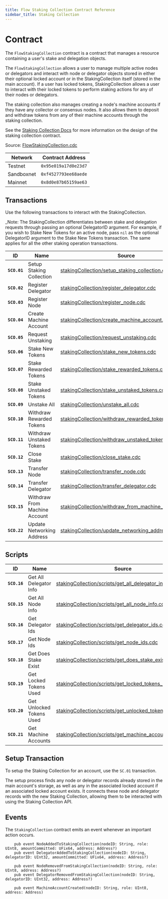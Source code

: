```yaml
---
title: Flow Staking Collection Contract Reference
sidebar_title: Staking Collection
---
```


# Contract

The `FlowStakingCollection` contract is a contract that manages a resource containing a user's stake and delegation objects.

The `FlowStakingCollection` allows a user to manage multiple active nodes or delegators 
and interact with node or delegator objects stored in either their optional locked account
or in the StakingCollection itself (stored in the main account).
If a user has locked tokens, StakingCollection allows a user to interact with their locked tokens
to perform staking actions for any of their nodes or delegators.

The staking collection also manages creating a node's machine accounts if they have any collector or consensus nodes.
It also allows them to deposit and withdraw tokens from any of their machine accounts through the staking collection.

See the [Staking Collection Docs](/staking/staking-collection/) for more information on the design of the staking collection contract.

Source: [FlowStakingCollection.cdc](https://github.com/onflow/flow-core-contracts/blob/master/contracts/FlowStakingCollection.cdc)

| Network    | Contract Address     |
|------------|----------------------|
| Testnet    | `0x95e019a17d0e23d7` |
| Sandboxnet | `0xf4527793ee68aede` |
| Mainnet    | `0x8d0e87b65159ae63` | 

## Transactions

Use the following transactions to interact with the StakingCollection.

_Note: The StakingCollection differentiates between stake and delegation requests through
passing an optional DelegatorID argument. For example, if you wish to Stake New Tokens for an active node,
pass `nil` as the optional DelegatorID argument to the Stake New Tokens transaction.
The same applies for all the other staking operation transactions.

| ID        | Name                                   | Source |
|-----------|----------------------------------------|--------|
|**`SCO.01`**| Setup Staking Collection               | [stakingCollection/setup_staking_collection.cdc](https://github.com/onflow/flow-core-contracts/blob/master/transactions/stakingCollection/setup_staking_collection.cdc) |
|**`SCO.02`**| Register Delegator                     | [stakingCollection/register_delegator.cdc](https://github.com/onflow/flow-core-contracts/blob/master/transactions/stakingCollection/register_delegator.cdc) |
|**`SCO.03`**| Register Node                          | [stakingCollection/register_node.cdc](https://github.com/onflow/flow-core-contracts/blob/master/transactions/stakingCollection/register_node.cdc) |
|**`SCO.04`**| Create Machine Account                 | [stakingCollection/create_machine_account.cdc](https://github.com/onflow/flow-core-contracts/blob/master/transactions/stakingCollection/create_machine_account.cdc) |
|**`SCO.05`**| Request Unstaking                      | [stakingCollection/request_unstaking.cdc](https://github.com/onflow/flow-core-contracts/blob/master/transactions/stakingCollection/request_unstaking.cdc) |
|**`SCO.06`**| Stake New Tokens                       | [stakingCollection/stake_new_tokens.cdc](https://github.com/onflow/flow-core-contracts/blob/master/transactions/stakingCollection/stake_new_tokens.cdc) |
|**`SCO.07`**| Stake Rewarded Tokens                  | [stakingCollection/stake_rewarded_tokens.cdc](https://github.com/onflow/flow-core-contracts/blob/master/transactions/stakingCollection/stake_rewarded_tokens.cdc) |
|**`SCO.08`**| Stake Unstaked Tokens                  | [stakingCollection/stake_unstaked_tokens.cdc](https://github.com/onflow/flow-core-contracts/blob/master/transactions/stakingCollection/stake_unstaked_tokens.cdc) |
|**`SCO.09`**| Unstake All                            | [stakingCollection/unstake_all.cdc](https://github.com/onflow/flow-core-contracts/blob/master/transactions/stakingCollection/unstake_all.cdc) |
|**`SCO.10`**| Withdraw Rewarded Tokens               | [stakingCollection/withdraw_rewarded_tokens.cdc](https://github.com/onflow/flow-core-contracts/blob/master/transactions/stakingCollection/withdraw_rewarded_tokens.cdc) |
|**`SCO.11`**| Withdraw Unstaked Tokens               | [stakingCollection/withdraw_unstaked_tokens.cdc](https://github.com/onflow/flow-core-contracts/blob/master/transactions/stakingCollection/withdraw_unstaked_tokens.cdc) |
|**`SCO.12`**| Close Stake                            | [stakingCollection/close_stake.cdc](https://github.com/onflow/flow-core-contracts/blob/master/transactions/stakingCollection/close_stake.cdc) |
|**`SCO.13`**| Transfer Node                          | [stakingCollection/transfer_node.cdc](https://github.com/onflow/flow-core-contracts/blob/master/transactions/stakingCollection/transfer_node.cdc) |
|**`SCO.14`**| Transfer Delegator                     | [stakingCollection/transfer_delegator.cdc](https://github.com/onflow/flow-core-contracts/blob/master/transactions/stakingCollection/transfer_delegator.cdc) |
|**`SCO.15`**| Withdraw From Machine Account          | [stakingCollection/withdraw_from_machine_account.cdc](https://github.com/onflow/flow-core-contracts/blob/master/transactions/stakingCollection/withdraw_from_machine_account.cdc) |
|**`SCO.22`**| Update Networking Address              | [stakingCollection/update_networking_address.cdc](https://github.com/onflow/flow-core-contracts/blob/master/transactions/stakingCollection/update_networking_address.cdc) |

## Scripts

| ID        | Name                                   | Source |
|-----------|----------------------------------------|--------|
|**`SCO.16`**| Get All Delegator Info                 | [stakingCollection/scripts/get_all_delegator_info.cdc](https://github.com/onflow/flow-core-contracts/blob/master/transactions/stakingCollection/scripts/get_all_delegator_info.cdc) |
|**`SCO.15`**| Get All Node Info                      | [stakingCollection/scripts/get_all_node_info.cdc](https://github.com/onflow/flow-core-contracts/blob/master/transactions/stakingCollection/scripts/get_all_node_info.cdc) |
|**`SCO.16`**| Get Delegator Ids                      | [stakingCollection/scripts/get_delegator_ids.cdc](https://github.com/onflow/flow-core-contracts/blob/master/transactions/stakingCollection/scripts/get_delegator_ids.cdc) |
|**`SCO.17`**| Get Node Ids                           | [stakingCollection/scripts/get_node_ids.cdc](https://github.com/onflow/flow-core-contracts/blob/master/transactions/stakingCollection/scripts/get_node_ids.cdc) |
|**`SCO.18`**| Get Does Stake Exist                   | [stakingCollection/scripts/get_does_stake_exist.cdc](https://github.com/onflow/flow-core-contracts/blob/master/transactions/stakingCollection/scripts/get_does_stake_exist.cdc) |
|**`SCO.19`**| Get Locked Tokens Used                 | [stakingCollection/scripts/get_locked_tokens_used.cdc](https://github.com/onflow/flow-core-contracts/blob/master/transactions/stakingCollection/scripts/get_locked_tokens_used.cdc) |
|**`SCO.20`**| Get Unlocked Tokens Used               | [stakingCollection/scripts/get_unlocked_tokens_used.cdc](https://github.com/onflow/flow-core-contracts/blob/master/transactions/stakingCollection/scripts/get_unlocked_tokens_used.cdc) |
|**`SCO.21`**| Get Machine Accounts                   | [stakingCollection/scripts/get_machine_accounts.cdc](https://github.com/onflow/flow-core-contracts/blob/master/transactions/stakingCollection/scripts/get_machine_accounts.cdc) |


## Setup Transaction

To setup the Staking Collection for an account, use the `SC.01` transaction.

The setup process finds any node or delegator records already stored in the main account's storage, 
as well as any in the associated locked account if an associated locked account exists. 
It connects these node and delegator records with the new Staking Collection, allowing them
to be interacted with using the Staking Collection API.

## Events

The `StakingCollection` contract emits an event whenever an important action occurs.

```cadence
    pub event NodeAddedToStakingCollection(nodeID: String, role: UInt8, amountCommitted: UFix64, address: Address?)
    pub event DelegatorAddedToStakingCollection(nodeID: String, delegatorID: UInt32, amountCommitted: UFix64, address: Address?)

    pub event NodeRemovedFromStakingCollection(nodeID: String, role: UInt8, address: Address?)
    pub event DelegatorRemovedFromStakingCollection(nodeID: String, delegatorID: UInt32, address: Address?)

    pub event MachineAccountCreated(nodeID: String, role: UInt8, address: Address)
```